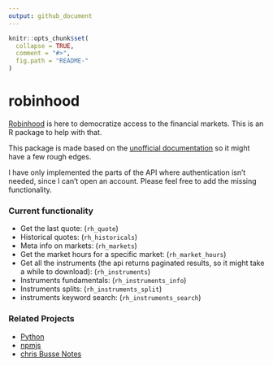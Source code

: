 ```yaml
---
output: github_document
---
```


<!-- README.md is generated from README.Rmd. Please edit that file -->

```r
knitr::opts_chunk$set(
  collapse = TRUE,
  comment = "#>",
  fig.path = "README-"
)
```

# robinhood

[Robinhood](https://robinhood.com/company/) is here to democratize access to the financial markets. This is an R package to help with that.

This package is made based on the [unofficial documentation](https://github.com/sanko/Robinhood/) so it might have a few rough edges.

I have only implemented the parts of the API where authentication isn't needed, since I can't open an account. Please feel free to add the missing functionality.

### Current functionality

- Get the last quote: (`rh_quote`)
- Historical quotes: (`rh_historicals`)
- Meta info on markets: (`rh_markets`)
- Get the market hours for a specific market: (`rh_market_hours`)
- Get all the instruments (the api returns paginated results, so it might take a while to download): (`rh_instruments`)
- Instruments fundamentals: (`rh_instruments_info`)
- Instruments splits: (`rh_instruments_split`)
- instruments keyword search: (`rh_instruments_search`)

### Related Projects

- [Python](https://github.com/MeheLLC/Robinhood) 
- [npmjs](https://www.npmjs.com/package/robinhood)
- [chris Busse Notes](http://chrisbusse.com/research/robinhood-brokerage-api-notes.html)




